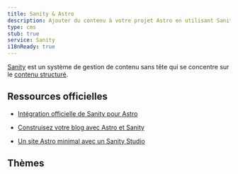 ```yaml
---
title: Sanity & Astro
description: Ajouter du contenu à votre projet Astro en utilisant Sanity comme CMS
type: cms
stub: true
service: Sanity
i18nReady: true
---
```



[Sanity](http://sanity.io) est un système de gestion de contenu sans tête qui se concentre sur le [contenu structuré](https://www.sanity.io/structured-content-platform).

## Ressources officielles

- [Intégration officielle de Sanity pour Astro](https://www.sanity.io/plugins/sanity-astro)

- [Construisez votre blog avec Astro et Sanity](https://www.sanity.io/guides/sanity-astro-blog)

- [Un site Astro minimal avec un Sanity Studio](https://www.sanity.io/templates/astro-sanity-clean)

## Thèmes

<Grid>
  <Card title="The Balanced Chef" href="https://astro.build/themes/details/balanced-chef/" thumbnail="astro-chef-project.png"/>
</Grid>